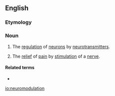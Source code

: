 ==English==

===Etymology===
{{prefix|en|neuro|modulation}}

===Noun===
{{wikipedia}}
{{en-noun}}

# {{lb|en|biology}} The [[regulation]] of [[neuron]]s by [[neurotransmitter]]s.
# {{lb|en|medicine}} The [[relief]] of [[pain]] by [[stimulation]] of a [[nerve]].

====Related terms====
* {{l|en|neuromodulate}}

[[io:neuromodulation]]